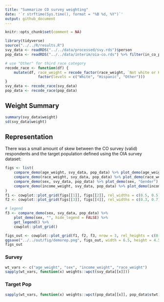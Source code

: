 ---
title: "Summarize CO survey weighting"
date: '`r strftime(Sys.time(), format = "%B %d, %Y")`'
output: github_document
---

```{r setup, message=FALSE, include = FALSE}
knitr::opts_chunk$set(comment = NA)
```

```{r, message = FALSE}
library(tidyverse)
source("../../R/results.R")
svy_data <- readRDS("../../data/processed/svy.rds")$person
pop_data <- readRDS("../../data/interim/oia-co.rds") %>% filter(in_co_pop)

# use "Other" for third race category
recode_race <- function(df) {
    mutate(df, race_weight = recode_factor(race_weight, `Not white or Hispanic` = "Other") %>%
               factor(levels = c("White", "Hispanic", "Other")))
}
svy_data <- recode_race(svy_data)
pop_data <- recode_race(pop_data)
```

## Weight Summary

```{r}
summary(svy_data$weight)
sd(svy_data$weight)
```

## Representation

There was a small amount of skew between the CO survey (valid) respondents and the target population defined using the OIA survey dataset:

```{r}
figs <- list(
    compare_demo(age_weight, svy_data, pop_data) %>% plot_demo(age_weight, "Age"),
    compare_demo(race_weight, svy_data, pop_data) %>% plot_demo(race_weight, "Race"),
    compare_demo(sex, svy_data, pop_data) %>% plot_demo(sex, "Gender"),
    compare_demo(income_weight, svy_data, pop_data) %>% plot_demo(income_weight, "Income")
)
f1 <- cowplot::plot_grid(figs[[1]], figs[[2]], rel_widths = c(0.5, 0.5), ncol = 2)
f2 <- cowplot::plot_grid(figs[[3]], figs[[4]], rel_widths = c(0.3, 0.7), ncol = 2)

# legend
f3 <- compare_demo(sex, svy_data, pop_data) %>% 
    plot_demo(sex, "", hide_legend = FALSE) %>%
    get_legend() %>%
    cowplot::plot_grid()

figs_out <- cowplot::plot_grid(f1, f2, f3, nrow = 3, rel_heights = c(0.4, 0.4, 0.1))
ggsave("../../out/fig/demorep.png", figs_out, width = 6.5, height = 4.5, units = "in")
figs_out
```

### Survey

```{r}
wt_vars <- c("age_weight", "sex", "income_weight", "race_weight")
sapply(wt_vars, function(x) weights::wpct(svy_data[[x]]))
```

### Target Pop

```{r}
sapply(wt_vars, function(x) weights::wpct(pop_data[[x]], pop_data$stwt))
```

